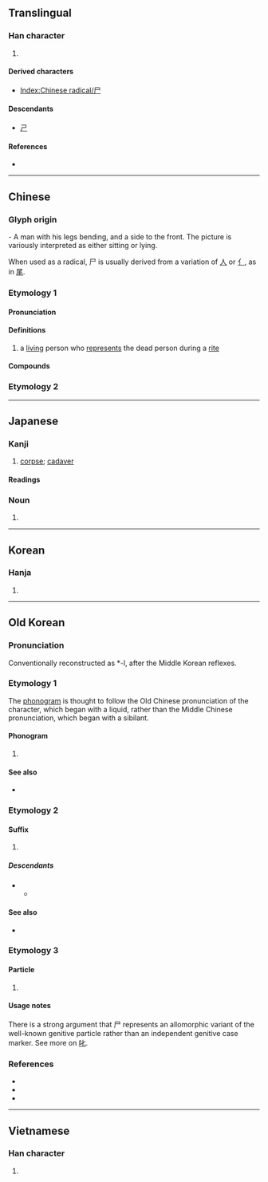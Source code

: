 {{also|戶|户|戸|屍|ㄕ|𡰣}}
{{character info}}
{{character info|⼫}}
==Translingual==
{{stroke order|type=animate}}

===Han character===
{{Han char|rn=44|rad=尸|as=00|sn=3|four=77207|canj=S|ids=⿰丿コ}}

# {{mul-kangxi radical-def}}

====Derived characters====
* [[Index:Chinese radical/尸]]

====Descendants====
* [[ㄕ]]

====References====
* {{Han ref|kx=0299.260|dkj=07630|dj=0595.070|hdz=20963.140|uh=5C38|ud=23608|bh=A472|bd=42098}}

[[Category:CJKV radicals| ]]

----

==Chinese==

===Glyph origin===
{{Han etym}}
{{liushu|p}} - A man with his legs bending, and a side to the front. The picture is variously interpreted as either sitting or lying.

When used as a radical, 尸 is usually derived from a variation of [[人]] or [[亻]], as in [[尾]].

===Etymology 1===
{{zh-forms}}

====Pronunciation====
{{zh-pron
|m=shī
|c=si1
|h=
|md=
|mn=
|w=
|mc=y
|oc=y
|cat=
}}

====Definitions====
{{zh-hanzi}}

# a [[living]] person who [[represent]]s the dead person during a [[rite]]

====Compounds====
{{zh-der|尸位|尸素|尸位病民|尸位誤國|尸位素餐|素餐尸位|尸利|輿尸|批尸|尸饔|尸陀林|尸鳩|尸鳩之仁|尸鳩之平|尸解|尸諫|祭尸|撫尸慟哭|三尸|三尸神|尸居餘氣|尸居龍見|尸祝|懷寵尸位|尸利|尸祝代庖|伏尸|伏尸流血|流血浮尸|尸祿素餐}}

===Etymology 2===
{{zh-see|屍}}

----

==Japanese==

===Kanji===
{{ja-kanji|grade=9|rs=尸00}}

# [[corpse]]; [[cadaver]]

====Readings====
{{ja-readings
|goon=し
|kanon=し
|kun=かたしろ-, しかばね-
}}

===Noun===
{{ja-kanjitab|yomi=k|しかばね}}
{{ja-kanjitab|yomi=k|かばね}}
{{ja-noun|かばね}} {{ja-altread|hira=しかばね}}

# {{alt sp|ja|屍||[[corpse]]; [[cadaver]]}}

----

==Korean==

===Hanja===
{{ko-hanja|시}}

# {{rfdef|ko|sort=尸00}}

----

==Old Korean==

===Pronunciation===

Conventionally reconstructed as *-l, after the Middle Korean reflexes.

===Etymology 1===

The [[phonogram]] is thought to follow the Old Chinese pronunciation of the character, which began with a liquid, rather than the Middle Chinese pronunciation, which began with a sibilant.

====Phonogram====

{{head|oko|phonogram|tr=*-l}}

# {{non-gloss definition|A consonantal [[phonogram]] denoting coda consonant *-l}}

====See also====

* {{m|oko|肹|tr=*-r}}

===Etymology 2===

====Suffix====
{{head|oko|suffix|tr=*-l, *-lq}}

# {{non-gloss definition|An irrealis or prospective verbal gerund, sometimes used for adnominal functions}}

=====Descendants=====

* {{desc|okm|ㅭ|tr=lq|pos=verbal irrealis particle, generally adnominal}}
** {{desc|ko|ㄹ|pos=verbal irrealis adnominal suffix}}

====See also====

* {{m|oko|隱|tr=*-n|pos=realis gerund}}

===Etymology 3===

====Particle====
{{head|oko|particle|tr=*-lq, *-ls}}

# {{non-gloss definition|Genitive case marker, chiefly for honored animate nouns}}

====Usage notes====
There is a strong argument that 尸 represents an allomorphic variant of the well-known genitive particle {{m|oko|叱|tr=*-s}} rather than an independent genitive case marker. See more on [[叱]].

===References===
* {{cite-journal|author=장윤희 (Jang Yun-hui)|title=Seokdok gugyeol 'si'-ui munje haegyeor-eul wihayeo|script-title=ko:석독구결의 속격 "-시(尸)"의 문제 해결을 위하여|trans-title=For a solution to the problem of genitive 尸 in interpretive ''gugyeol''|journal=Gugyeol Yeon'gu|year=2011|volume=27|pages=117–144}}
* {{cite book|author=Nam Pung-hyun|chapter=Old Korean|pages=41–72|editor-last=Tranter|editor-first=Nicolas|title=The Languages of Japan and Korea|year=2012|publisher=Routledge|isbn=978-0-415-46287-7}}
* {{cite-journal|author=이병기 (Yi Byeong-gi)|title=Godae Gugeo dongmyeongsa eomi-ui munbeopjeok teukjing-gwa gwaje|script-title=ko:고대국어 동명사 어미의 문법적 특징과 과제|trans-title=The grammatical features of Old Korean verbal nominalizers and further tasks for research|doi=10.17001/kugyol.2019..43.003|journal=Gugyeol Yeon'gu|year=2019|volume=43|pages=89–125}}

----

==Vietnamese==

===Han character===
{{vi-readings|readings=thi|rs=尸00}}

# {{rfdef|vi|sort=尸00}}